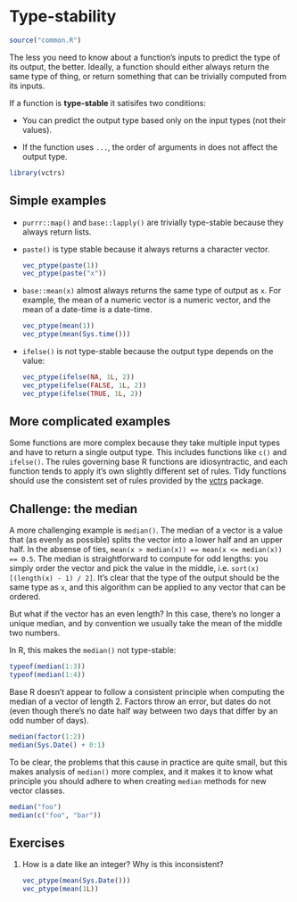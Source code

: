 # Type-stability {#out-type-stability}

```r
source("common.R")
```

The less you need to know about a function's inputs to predict the type of its output, the better. Ideally, a function should either always return the same type of thing, or return something that can be trivially computed from its inputs.

If a function is __type-stable__ it satisifes two conditions:

* You can predict the output type based only on the input types 
  (not their values).
  
* If the function uses `...`, the order of arguments in does not affect the 
  output type.

```r
library(vctrs)
```

## Simple examples

*   `purrr::map()` and `base::lapply()` are trivially type-stable because they
    always return lists.

*   `paste()` is type stable because it always returns a character vector.

    ```r
    vec_ptype(paste(1))
    vec_ptype(paste("x"))
    ```

*   `base::mean(x)` almost always returns the same type of output as `x`. 
    For example, the mean of a numeric vector is a numeric vector, and the mean
    of a date-time is a date-time.
    
    ```r
    vec_ptype(mean(1))
    vec_ptype(mean(Sys.time()))
    ```

*   `ifelse()` is not type-stable because the output type depends on the value:

    ```r
    vec_ptype(ifelse(NA, 1L, 2))
    vec_ptype(ifelse(FALSE, 1L, 2))
    vec_ptype(ifelse(TRUE, 1L, 2))
    ```

## More complicated examples

Some functions are more complex because they take multiple input types and have to return a single output type. This includes functions like `c()` and `ifelse()`. The rules governing base R functions are idiosyntractic, and each function tends to apply it's own slightly different set of rules. Tidy functions should use the consistent set of rules provided by the [vctrs](https://vctrs.r-lib.org) package.

## Challenge: the median

A more challenging example is `median()`. The median of a vector is a value that (as evenly as possible) splits the vector into a lower half and an upper half. In the absense of ties, `mean(x > median(x)) == mean(x <= median(x)) == 0.5`. The median is straightforward to compute for odd lengths: you simply order the vector and pick the value in the middle, i.e. `sort(x)[(length(x) - 1) / 2]`. It's clear that the type of the output should be the same type as `x`, and this algorithm can be applied to any vector that can be ordered.

But what if the vector has an even length? In this case, there's no longer a unique median, and by convention we usually take the mean of the middle two numbers. 

In R, this makes the `median()` not type-stable:

```r
typeof(median(1:3))
typeof(median(1:4))
```

Base R doesn't appear to follow a consistent principle when computing the median of a vector of length 2. Factors throw an error, but dates do not (even though there's no date half way between two days that differ by an odd number of days).

```r
median(factor(1:2))
median(Sys.Date() + 0:1)
```

To be clear, the problems that this cause in practice are quite small, but this makes analysis of `median()` more complex, and it makes it to know what principle you should adhere to when creating `median` methods for new vector classes.

```r
median("foo")
median(c("foo", "bar"))
```

## Exercises

1.  How is a date like an integer? Why is this inconsistent? 

    ```r
    vec_ptype(mean(Sys.Date()))
    vec_ptype(mean(1L))
    ```

